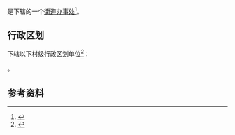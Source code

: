 {{中国乡级行政区|51/07/23/001/000}}

'''{{PAGENAMEBASE}}'''是{{PRC admin/fullname|51/07/23/001/000|3}}下辖的一个[[街道办事处|街道办事处]]<ref>{{PRC admin/ref sgc|{{PRC admin/parent|51/07/23/001/000}}}}</ref>。

== 行政区划 ==
{{PAGENAMEBASE}}下辖以下村级行政区划单位<ref>{{PRC admin/ref sgc|51/07/23/001/000}}</ref>：

{{PRC admin/children|51/07/23/001/000}}。

== 参考资料 ==
{{reflist}}

{{四川行政区划小作品}}
{{PRC admin/navcat|51/07/23/001/000}}
